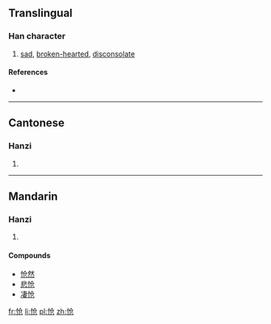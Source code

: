 {{also|愴}}
==Translingual==

===Han character===
{{Han char|rn=61|rad=心|as=04|sn=7|four=|canj=心人尸山 (POSU)}}

# [[sad]], [[broken-hearted]], [[disconsolate]]

====References====
* {{Han ref|kx=0379.071|hdz=42277.140|uh=6006|ud=24582}}

----

==Cantonese==

===Hanzi===
{{yue-hanzi|jyut=|y=chong3|tra=愴}}

# {{defn|Cantonese|sort=心04}}

----

==Mandarin==

===Hanzi===
{{cmn-hanzi|tra=愴|pin=[[chuàng]] ([[chuang4]])|wg=ch'uang<sup>4</sup>}}

# {{defn|Mandarin|sort=心04}}

====Compounds====
* [[怆然]]
* [[悲怆]]
* [[凄怆]]

[[fr:怆]]
[[li:怆]]
[[pl:怆]]
[[zh:怆]]